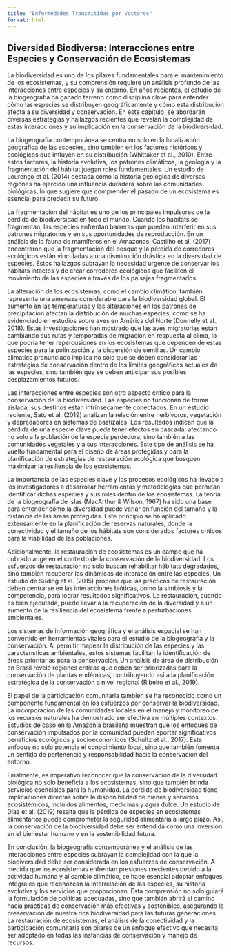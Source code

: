 ```yaml
---
title: "Enfermedades Transmitidas por Vectores"
format: html
---
```


## Diversidad Biodiversa: Interacciones entre Especies y Conservación de Ecosistemas

La biodiversidad es uno de los pilares fundamentales para el mantenimiento de los ecosistemas, y su comprensión requiere un análisis profundo de las interacciones entre especies y su entorno. En años recientes, el estudio de la biogeografía ha ganado terreno como disciplina clave para entender cómo las especies se distribuyen geográficamente y cómo esta distribución afecta a su diversidad y conservación. En este capítulo, se abordarán diversas estrategias y hallazgos recientes que revelan la complejidad de estas interacciones y su implicación en la conservación de la biodiversidad.

La biogeografía contemporánea se centra no solo en la localización geográfica de las especies, sino también en los factores históricos y ecológicos que influyen en su distribución (Whittaker et al., 2010). Entre estos factores, la historia evolutiva, los patrones climáticos, la geología y la fragmentación del hábitat juegan roles fundamentales. Un estudio de Lourenço et al. (2014) destaca cómo la historia geológica de diversas regiones ha ejercido una influencia duradera sobre las comunidades biológicas, lo que sugiere que comprender el pasado de un ecosistema es esencial para predecir su futuro.

La fragmentación del hábitat es uno de los principales impulsores de la pérdida de biodiversidad en todo el mundo. Cuando los hábitats se fragmentan, las especies enfrentan barreras que pueden interferir en sus patrones migratorios y en sus oportunidades de reproducción. En un análisis de la fauna de mamíferos en el Amazonas, Castilho et al. (2017) encontraron que la fragmentación del bosque y la pérdida de corredores ecológicos están vinculadas a una disminución drástica en la diversidad de especies. Estos hallazgos subrayan la necesidad urgente de conservar los hábitats intactos y de crear corredores ecológicos que faciliten el movimiento de las especies a través de los paisajes fragmentados.

La alteración de los ecosistemas, como el cambio climático, también representa una amenaza considerable para la biodiversidad global. El aumento en las temperaturas y las alteraciones en los patrones de precipitación afectan la distribución de muchas especies, como se ha evidenciado en estudios sobre aves en América del Norte (Donnelly et al., 2018). Estas investigaciones han mostrado que las aves migratorias están cambiando sus rutas y temporadas de migración en respuesta al clima, lo que podría tener repercusiones en los ecosistemas que dependen de estas especies para la polinización y la dispersión de semillas. Un cambio climático pronunciado implica no solo que se deben considerar las estrategias de conservación dentro de los límites geográficos actuales de las especies, sino también que se deben anticipar sus posibles desplazamientos futuros.

Las interacciones entre especies son otro aspecto crítico para la conservación de la biodiversidad. Las especies no funcionan de forma aislada; sus destinos están intrínsecamente conectados. En un estudio reciente, Sato et al. (2019) analizan la relación entre herbívoros, vegetación y depredadores en sistemas de pastizales. Los resultados indican que la pérdida de una especie clave puede tener efectos en cascada, afectando no solo a la población de la especie perdedora, sino también a las comunidades vegetales y a sus interacciones. Este tipo de análisis se ha vuelto fundamental para el diseño de áreas protegidas y para la planificación de estrategias de restauración ecológica que busquen maximizar la resiliencia de los ecosistemas.

La importancia de las especies clave y los procesos ecológicos ha llevado a los investigadores a desarrollar herramientas y metodologías que permitan identificar dichas especies y sus roles dentro de los ecosistemas. La teoría de la biogeografía de islas (MacArthur & Wilson, 1967) ha sido una base para entender cómo la diversidad puede variar en función del tamaño y la distancia de las áreas protegidas. Este principio se ha aplicado extensamente en la planificación de reservas naturales, donde la conectividad y el tamaño de los hábitats son considerados factores críticos para la viabilidad de las poblaciones.

Adicionalmente, la restauración de ecosistemas es un campo que ha cobrado auge en el contexto de la conservación de la biodiversidad. Los esfuerzos de restauración no solo buscan rehabilitar hábitats degradados, sino también recuperar las dinámicas de interacción entre las especies. Un estudio de Suding et al. (2015) propone que las prácticas de restauración deben centrarse en las interacciones bióticas, como la simbiosis y la competencia, para lograr resultados significativos. La restauración, cuando es bien ejecutada, puede llevar a la recuperación de la diversidad y a un aumento de la resiliencia del ecosistema frente a perturbaciones ambientales.

Los sistemas de información geográfica y el análisis espacial se han convertido en herramientas vitales para el estudio de la biogeografía y la conservación. Al permitir mapear la distribución de las especies y las características ambientales, estos sistemas facilitan la identificación de áreas prioritarias para la conservación. Un análisis de área de distribución en Brasil reveló regiones críticas que deben ser priorizadas para la conservación de plantas endémicas, contribuyendo así a la planificación estratégica de la conservación a nivel regional (Ribeiro et al., 2019).

El papel de la participación comunitaria también se ha reconocido como un componente fundamental en los esfuerzos por conservar la biodiversidad. La incorporación de las comunidades locales en el manejo y monitoreo de los recursos naturales ha demostrado ser efectiva en múltiples contextos. Estudios de caso en la Amazonía brasileña muestran que los enfoques de conservación impulsados por la comunidad pueden aportar significativos beneficios ecológicos y socioeconómicos (Schultz et al., 2017). Este enfoque no solo potencia el conocimiento local, sino que también fomenta un sentido de pertenencia y responsabilidad hacia la conservación del entorno.

Finalmente, es imperativo reconocer que la conservación de la diversidad biológica no solo beneficia a los ecosistemas, sino que también brinda servicios esenciales para la humanidad. La pérdida de biodiversidad tiene implicaciones directas sobre la disponibilidad de bienes y servicios ecosistémicos, incluidos alimentos, medicinas y agua dulce. Un estudio de Díaz et al. (2019) resalta que la pérdida de especies en ecosistemas alimentarios puede comprometer la seguridad alimentaria a largo plazo. Así, la conservación de la biodiversidad debe ser entendida como una inversión en el bienestar humano y en la sostenibilidad futura.

En conclusión, la biogeografía contemporánea y el análisis de las interacciones entre especies subrayan la complejidad con la que la biodiversidad debe ser considerada en los esfuerzos de conservación. A medida que los ecosistemas enfrentan presiones crecientes debido a la actividad humana y al cambio climático, se hace esencial adoptar enfoques integrales que reconozcan la interrelación de las especies, su historia evolutiva y los servicios que proporcionan. Esta comprensión no solo guiará la formulación de políticas adecuadas, sino que también abrirá el camino hacia prácticas de conservación más efectivas y sostenibles, asegurando la preservación de nuestra rica biodiversidad para las futuras generaciones. La restauración de ecosistemas, el análisis de la conectividad y la participación comunitaria son pilares de un enfoque efectivo que necesita ser adoptado en todas las instancias de conservación y manejo de recursos.
